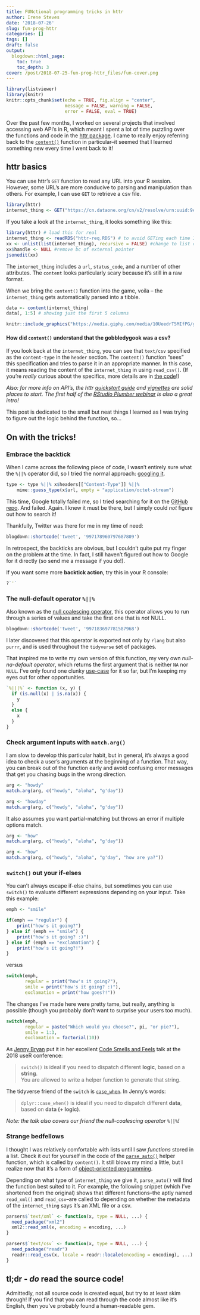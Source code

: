 ```yaml
---
title: FUNctional programming tricks in httr
author: Irene Steves
date: '2018-07-26'
slug: fun-prog-httr
categories: []
tags: []
draft: false
output:
  blogdown::html_page:
    toc: true
    toc_depth: 3
cover: /post/2018-07-25-fun-prog-httr_files/fun-cover.png
---
```


```r
library(listviewer)
library(knitr)
knitr::opts_chunk$set(echo = TRUE, fig.align = "center", 
                      message = FALSE, warning = FALSE,
                      error = FALSE, eval = TRUE)
```

Over the past few months, I worked on several projects that involved accessing web API's in R, which meant I spent a lot of time puzzling over the functions and code in the [httr package](https://github.com/r-lib/httr). I came to really enjoy referring back to the [`content()`](https://github.com/r-lib/httr/blob/1fc659856602f60ff75eb01903513244e3491ec2/R/content.r) function in particular--it seemed that I learned something new every time I went back to it!

## httr basics

You can use httr's `GET` function to read any URL into your R session. However, some URL's are more conducive to parsing and manipulation than others. For example, I can use `GET` to retrieve a csv file.

```r
library(httr)
internet_thing <- GET("https://cn.dataone.org/cn/v2/resolve/urn:uuid:9e123f84-ce0d-4094-b898-c9e73680eafa")
```

If you take a look at the `internet_thing`, it looks something like this: 

```r
library(httr) # load this for real
internet_thing <- readRDS("httr-req.RDS") # to avoid GETing each time I knit
xx <- unlist(list(internet_thing), recursive = FALSE) #change to list class
xx$handle <- NULL #remove bc of external pointer
jsonedit(xx)
```

The `internet_thing` includes a `url`, `status_code`, and a number of other attributes. The `content` looks particularly scary because it's still in a raw format. 

When we bring the `content()` function into the game, voila -- the `internet_thing` gets automatically parsed into a tibble. 

```r
data <- content(internet_thing)
data[, 1:5] # showing just the first 5 columns
```

```r
knitr::include_graphics("https://media.giphy.com/media/10UeedrT5MIfPG/giphy.gif")
```

#### How did `content()` understand that the gobbledygook was a csv?

If you look back at the `internet_thing`, you can see that `text/csv` specified as the `content-type` in the `header` section. The `content()` function "sees" this specification and tries to parse it in an appropriate manner.  In this case, it means reading the content of the `internet_thing` in using `read_csv()`. (If you're _really_ curious about the specifics, more details are in [the code](https://github.com/r-lib/httr/blob/1fc659856602f60ff75eb01903513244e3491ec2/R/content-parse.r#L66)!)

_Also: for more info on API's, the httr [quickstart guide](http://httr.r-lib.org/articles/quickstart.html) and [vignettes](http://httr.r-lib.org/articles/api-packages.html) are solid places to start. The first half of the [RStudio Plumber webinar](https://rstd.io/plumber-webinar) is also a great intro!_  

This post is dedicated to the small but neat things I learned as I was trying to figure out the logic behind the function, so...

## On with the **tricks**!

### Embrace the backtick

When I came across the following piece of code, I wasn't entirely sure what the `%||%` operator did, so I tried the normal approach: [googling it](https://www.google.com/search?q=%25%7C%7C%25&oq=%25%7C%7C%25&aqs=chrome..69i57.3928j0j7&sourceid=chrome&ie=UTF-8). 

```r
type <- type %||% x$headers[["Content-Type"]] %||%
    mime::guess_type(x$url, empty = "application/octet-stream")
```

This time, Google totally failed me, so I tried  searching for it on the [GitHub repo](https://github.com/r-lib/httr/search?q=%25%7C%7C%25&unscoped_q=%25%7C%7C%25). And failed. Again.  I knew it must be there, but I simply could _not_ figure out how to search it! 

Thankfully, Twitter was there for me in my time of need:

```r
blogdown::shortcode('tweet', '997178960797687809')
```

In retrospect, the backticks are obvious, but I couldn't quite put my finger on the problem at the time. In fact, I still haven't figured out how to Google for it directly (so send me a message if you do!).  

If you want some more **backtick action**, try this in your R console: 

```r
?`'`
```

### The null-default operator `%||%`

Also known as the [null coalescing operator](https://en.wikipedia.org/wiki/Null_coalescing_operator), this operator allows you to run through a series of values and take the first one that is _not_ NULL. 

```r
blogdown::shortcode('tweet', '997183697781587968')
```

I later discovered that this operator is exported not only by `rlang` but also `purrr`, and is used throughout the `tidyverse` set of packages.

That inspired me to write my own version of this function, my very own *null-na-default operator*, which returns the first argument that is neither `NA` nor `NULL`. I've only found one clunky [use-case](https://github.com/NCEAS/metajam/blob/51b7e54c4ac923a98685d4854191a8d92dc2891c/R/download_d1_data.R#L140) for it so far, but I'm keeping my eyes out for other opportunities.  

```r
`%|||%` <- function (x, y) {
  if (is.null(x) | is.na(x)) {
    y
  }
  else {
    x
  }
}
```

### Check argument inputs with `match.arg()`

I am slow to develop this particular habit, but in general, it's always a good idea to check a user's arguments at the beginning of a function. That way, you can break out of the function early and avoid confusing error messages that get you chasing bugs in the wrong direction.  

```r
arg <- "howdy"
match.arg(arg, c("howdy", "aloha", "g'day"))

arg <- "howday"
match.arg(arg, c("howdy", "aloha", "g'day"))
```

It also assumes you want partial-matching but throws an error if multiple options match.

```r
arg <- "how"
match.arg(arg, c("howdy", "aloha", "g'day"))

arg <- "how"
match.arg(arg, c("howdy", "aloha", "g'day", "how are ya?"))
```

### `switch()` out your if-elses

You can't always escape if-else chains, but sometimes you can use `switch()` to evaluate different expressions depending on your input. Take this example:

```r
emph <- "smile"

if(emph == "regular") {
    print("how's it going?")
} else if (emph == "smile") {
    print("how's it going? :)")
} else if (emph == "exclamation") {
    print("how's it going?!")
}
```

versus

```r
switch(emph,
       regular = print("how's it going?"),
       smile = print("how's it going? :)"),
       exclamation = print("how goes?!"))
```

The changes I've made here were pretty tame, but really, anything is possible (though you probably don't want to surprise your users too much).

```r
switch(emph,
       regular = paste("Which would you choose?", pi, "or pie?"),
       smile = 1:3,
       exclamation = factorial(10))
```

As [Jenny Bryan](https://twitter.com/jennybryan) put it in her excellent [Code Smells and Feels](https://rstd.io/code-smells) talk at the 2018 useR conference:

> `switch()` is ideal if you need to dispatch different **logic**, based on a **string**.  
> You are allowed to write a helper function to generate that string.

The tidyverse friend of the `switch` is [`case_when`](https://dplyr.tidyverse.org/reference/case_when.html). In Jenny's words: 

> `dplyr::case_when()` is ideal if you need to dispatch different **data**, based on **data (+ logic)**.

_Note: the talk also covers our friend the null-coalescing operator `%||%`!_

### Strange bedfellows

I thought I was relatively comfortable with lists until I saw _functions_ stored in a list.  Check it out for yourself in the code of the [`parse_auto()`](https://github.com/r-lib/httr/blob/1fc659856602f60ff75eb01903513244e3491ec2/R/content-parse.r#L66) helper function, which is called by `content()`.  It still blows my mind a little, but I realize now that it's a form of [object-oriented programming](http://adv-r.had.co.nz/OO-essentials.html).

Depending on what type of `internet_thing` we give it, `parse_auto()` will find the function best suited to it. For example, the following snippet (which I've shortened from the original) shows that different functions--the aptly named `read_xml()` and `read_csv`--are called to depending on whether the metadata of the `internet_thing` says it's an XML file or a csv.  

```r
parsers$`text/xml` <- function(x, type = NULL, ...) {
  need_package("xml2")
  xml2::read_xml(x, encoding = encoding, ...)
}

parsers$`text/csv` <- function(x, type = NULL, ...) {
  need_package("readr")
  readr::read_csv(x, locale = readr::locale(encoding = encoding), ...)
}
```

## tl;dr - _do_ read the source code!

Admittedly, not all source code is created equal, but try to at least skim through!  If you find that you can read through the code almost like it's English, then you've probably found a human-readable gem. 

